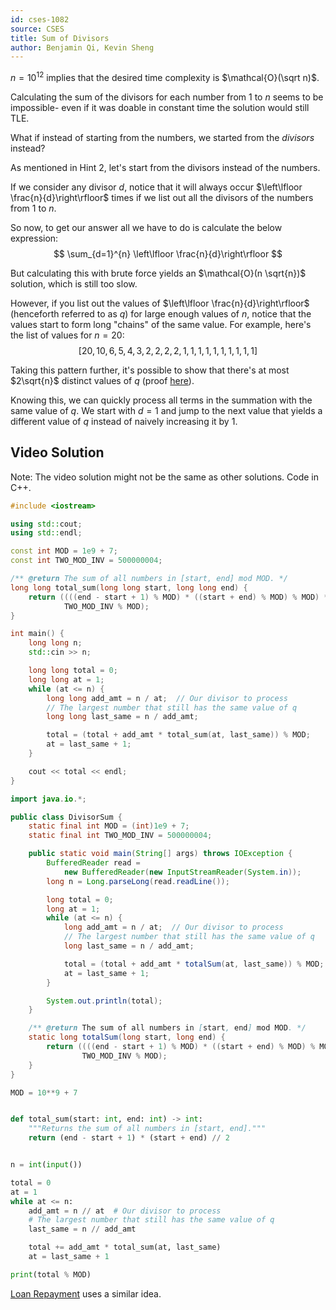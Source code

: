 ```yaml
---
id: cses-1082
source: CSES
title: Sum of Divisors
author: Benjamin Qi, Kevin Sheng
---
```


<Spoiler title="Hint 1">

$n=10^{12}$ implies that the desired time complexity is $\mathcal{O}(\sqrt n)$.

</Spoiler>

<Spoiler title="Hint 2">

Calculating the sum of the divisors for each number from $1$ to $n$ seems to be
impossible- even if it was doable in constant time the solution would still TLE.

What if instead of starting from the numbers, we started from the *divisors*
instead?

</Spoiler>

<Spoiler title="Solution">

As mentioned in Hint 2, let's start from the divisors instead of the numbers.

If we consider any divisor $d$, notice that it will always occur
$\left\lfloor \frac{n}{d}\right\rfloor$ times if we list out all the divisors
of the numbers from $1$ to $n$.

So now, to get our answer all we have to do is calculate the below expression:
$$
\sum_{d=1}^{n} \left\lfloor \frac{n}{d}\right\rfloor
$$

But calculating this with brute force yields an $\mathcal{O}(n \sqrt{n})$ solution,
which is still too slow.

However, if you list out the values of $\left\lfloor \frac{n}{d}\right\rfloor$ (henceforth referred to as $q$)
for large enough values of $n$, notice that the values start to form long "chains" of the same
value. For example, here's the list of values for $n=20$:
$$
[20, 10, 6, 5, 4, 3, 2, 2, 2, 2, 1, 1, 1, 1, 1, 1, 1, 1, 1, 1]
$$

Taking this pattern further, it's possible to show that there's at most
$2\sqrt{n}$ distinct values of $q$
(proof [here](https://math.stackexchange.com/questions/1069460)).

Knowing this, we can quickly process all terms in the summation with the same value of $q$.
We start with $d=1$ and jump to the next value that yields a different value of $q$
instead of naively increasing it by $1$.

## Video Solution

Note: The video solution might not be the same as other solutions. Code in C++.
<YouTube id="JqWiWJQOQyU " />

<LanguageSection>
<CPPSection>

```cpp
#include <iostream>

using std::cout;
using std::endl;

const int MOD = 1e9 + 7;
const int TWO_MOD_INV = 500000004;

/** @return The sum of all numbers in [start, end] mod MOD. */
long long total_sum(long long start, long long end) {
	return ((((end - start + 1) % MOD) * ((start + end) % MOD) % MOD) *
	        TWO_MOD_INV % MOD);
}

int main() {
	long long n;
	std::cin >> n;

	long long total = 0;
	long long at = 1;
	while (at <= n) {
		long long add_amt = n / at;  // Our divisor to process
		// The largest number that still has the same value of q
		long long last_same = n / add_amt;

		total = (total + add_amt * total_sum(at, last_same)) % MOD;
		at = last_same + 1;
	}

	cout << total << endl;
}
```

</CPPSection>
<JavaSection>

```java
import java.io.*;

public class DivisorSum {
	static final int MOD = (int)1e9 + 7;
	static final int TWO_MOD_INV = 500000004;

	public static void main(String[] args) throws IOException {
		BufferedReader read =
		    new BufferedReader(new InputStreamReader(System.in));
		long n = Long.parseLong(read.readLine());

		long total = 0;
		long at = 1;
		while (at <= n) {
			long add_amt = n / at;  // Our divisor to process
			// The largest number that still has the same value of q
			long last_same = n / add_amt;

			total = (total + add_amt * totalSum(at, last_same)) % MOD;
			at = last_same + 1;
		}

		System.out.println(total);
	}

	/** @return The sum of all numbers in [start, end] mod MOD. */
	static long totalSum(long start, long end) {
		return ((((end - start + 1) % MOD) * ((start + end) % MOD) % MOD) *
		        TWO_MOD_INV % MOD);
	}
}
```

</JavaSection>
<PySection>

```py
MOD = 10**9 + 7


def total_sum(start: int, end: int) -> int:
	"""Returns the sum of all numbers in [start, end]."""
	return (end - start + 1) * (start + end) // 2


n = int(input())

total = 0
at = 1
while at <= n:
	add_amt = n // at  # Our divisor to process
	# The largest number that still has the same value of q
	last_same = n // add_amt

	total += add_amt * total_sum(at, last_same)
	at = last_same + 1

print(total % MOD)
```

</PySection>
</LanguageSection>

[Loan Repayment](http://www.usaco.org/index.php?page=viewproblem2&cpid=991) uses
a similar idea.

</Spoiler>
